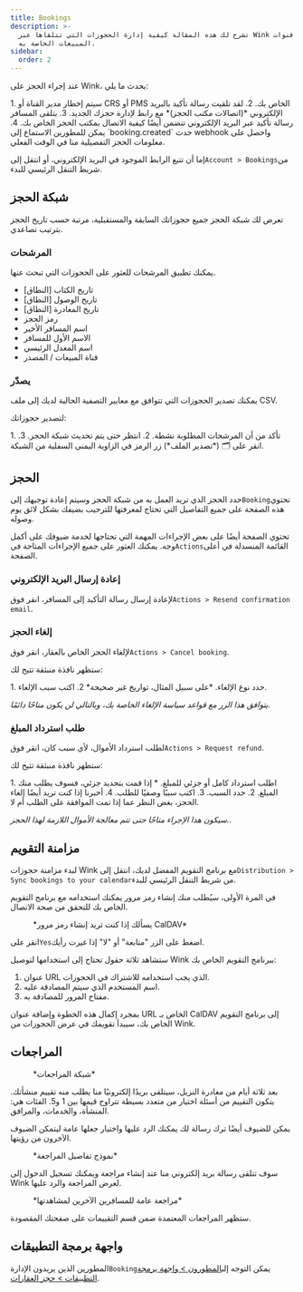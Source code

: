 ```yaml
---
title: Bookings
description: >-
  تشرح لك هذه المقالة كيفية إدارة الحجوزات التي تتلقاها عبر Wink وواحدة من قنوات
  المبيعات الخاصة به.
sidebar:
  order: 2
---
```


عند إجراء الحجز على Wink، يحدث ما يلي:

<Steps>
  1. سيتم إخطار مدير القناة أو CRS أو PMS الخاص بك.
  2. لقد تلقيت رسالة تأكيد بالبريد الإلكتروني *(اتصالات مكتب الحجز)* مع رابط لإدارة حجزك الجديد.
  3. يتلقى المسافر رسالة تأكيد عبر البريد الإلكتروني تتضمن أيضًا كيفية الاتصال بمكتب الحجز الخاص بك.
  4. يمكن للمطورين الاستماع إلى `booking.created` حدث webhook واحصل على معلومات الحجز التفصيلية منا في الوقت الفعلي.
</Steps>


إما أن تتبع الرابط الموجود في البريد الإلكتروني، أو انتقل إلى`Account > Bookings`من شريط التنقل الرئيسي للبدء.

## شبكة الحجز

تعرض لك شبكة الحجز جميع حجوزاتك السابقة والمستقبلية، مرتبة حسب تاريخ الحجز بترتيب تصاعدي.

### المرشحات

يمكنك تطبيق المرشحات للعثور على الحجوزات التي تبحث عنها.

* تاريخ الكتاب \[النطاق]
* تاريخ الوصول \[النطاق]
* تاريخ المغادرة \[النطاق]
* رمز الحجز
* اسم المسافر الأخير
* الاسم الأول للمسافر
* اسم المعدل الرئيسي
* قناة المبيعات / المصدر

### يصدّر

يمكنك تصدير الحجوزات التي تتوافق مع معايير التصفية الحالية لديك إلى ملف CSV.

لتصدير حجوزاتك:

<Steps>
  1. تأكد من أن المرشحات المطلوبة نشطة.
  2. انتظر حتى يتم تحديث شبكة الحجز.
  3. انقر على 🗂️ (*تصدير الملف*) زر الرمز في الزاوية اليمنى السفلية من الشبكة.
</Steps>


## الحجز

حدد الحجز الذي تريد العمل به من شبكة الحجز وسيتم إعادة توجيهك إلى`Booking`تحتوي هذه الصفحة على جميع التفاصيل التي تحتاج لمعرفتها للترحيب بضيفك بشكل لائق يوم وصوله.

تحتوي الصفحة أيضًا على بعض الإجراءات المهمة التي تحتاجها لخدمة ضيوفك على أكمل وجه. يمكنك العثور على جميع الإجراءات المتاحة في`Actions`القائمة المنسدلة في أعلى الصفحة.

### إعادة إرسال البريد الإلكتروني

لإعادة إرسال رسالة التأكيد إلى المسافر، انقر فوق`Actions > Resend confirmation email`.

### إلغاء الحجز

لإلغاء الحجز الخاص بالعقار، انقر فوق`Actions > Cancel booking`.

ستظهر نافذة منبثقة تتيح لك:

<Steps>
  1. حدد نوع الإلغاء. *على سبيل المثال، تواريخ غير صحيحة*
  2. اكتب سبب الإلغاء.
</Steps>


*يتوافق هذا الزر مع قواعد سياسة الإلغاء الخاصة بك، وبالتالي لن يكون متاحًا دائمًا.*

### طلب استرداد المبلغ

لطلب استرداد الأموال، لأي سبب كان، انقر فوق`Actions > Request refund`.

ستظهر نافذة منبثقة تتيح لك:

<Steps>
  1. اطلب استرداد كامل أو جزئي للمبلغ.
     * إذا قمت بتحديد جزئي، فسوف يطلب منك المبلغ.
  2. حدد السبب.
  3. اكتب سببًا وصفيًا للطلب.
  4. أخبرنا إذا كنت تريد أيضًا إلغاء الحجز، بغض النظر عما إذا تمت الموافقة على الطلب أم لا.
</Steps>


*سيكون هذا الإجراء متاحًا حتى تتم معالجة الأموال اللازمة لهذا الحجز.*.

## مزامنة التقويم

لبدء مزامنة حجوزات Wink مع برنامج التقويم المفضل لديك، انتقل إلى`Distribution > Sync bookings to your calendar`من شريط التنقل الرئيسي للبدء.

في المرة الأولى، سيُطلب منك إنشاء رمز مرور يمكنك استخدامه مع برنامج التقويم الخاص بك للتحقق من صحة الاتصال.

<figure>
  <CloudinaryImage width="350" height="188" resize="scale" quality="best" alt="إنشاء رمز المرور" src="academy/caldav-pass-code" errorImage="noimage_opaque_nyrtl0.png" />

  <figcaption>*يسألك إذا كنت تريد إنشاء رمز مرور CalDAV*</figcaption>
</figure>


انقر على`Yes`اضغط على الزر "متابعة" أو "لا" إذا غيرت رأيك.

ستشاهد ثلاثة حقول تحتاج إلى استخدامها لتوصيل Wink ببرنامج التقويم الخاص بك:

1. عنوان URL الذي يجب استخدامه للاشتراك في الحجوزات.
2. اسم المستخدم الذي سيتم المصادقة عليه.
3. مفتاح المرور للمصادقة به.

بمجرد إكمال هذه الخطوة وإضافة عنوان URL الخاص بـ CalDAV إلى برنامج التقويم الخاص بك، سيبدأ تقويمك في عرض الحجوزات من Wink.

## المراجعات

<figure>
  <CloudinaryImage width="700" height="151" resize="scale" quality="best" alt="شبكة المراجعة" src="academy/reviews" errorImage="noimage_opaque_nyrtl0.png" />

  <figcaption>*شبكة المراجعات*</figcaption>
</figure>


بعد ثلاثة أيام من مغادرة النزيل، سيتلقى بريدًا إلكترونيًا منا يطلب منه تقييم منشأتك. يتكون التقييم من أسئلة اختيار من متعدد بسيطة تتراوح قيمها بين 1 و5. الفئات هي: المنشأة، والخدمات، والمرافق.

يمكن للضيوف أيضًا ترك رسالة لك يمكنك الرد عليها واختيار جعلها عامة ليتمكن الضيوف الآخرون من رؤيتها.

<figure>
  <CloudinaryImage width="700" height="421" resize="scale" quality="best" alt="الموافقة على المراجعة" src="academy/review-details" errorImage="noimage_opaque_nyrtl0.png" />

  <figcaption>*نموذج تفاصيل المراجعة*</figcaption>
</figure>


سوف تتلقى رسالة بريد إلكتروني منا عند إنشاء مراجعة ويمكنك تسجيل الدخول إلى Wink لعرض المراجعة والرد عليها.

<figure>
  <CloudinaryImage width="350" height="355" resize="scale" quality="best" alt="المراجعة العامة" src="academy/public-review" errorImage="noimage_opaque_nyrtl0.png" />

  <figcaption>*مراجعة عامة للمسافرين الآخرين لمشاهدتها*</figcaption>
</figure>


ستظهر المراجعات المعتمدة ضمن قسم التقييمات على صفحتك المقصودة.

## واجهة برمجة التطبيقات

المطورين الذين يريدون الإدارة`Booking`يمكن التوجه إلى[المطورون > واجهة برمجة التطبيقات > حجز العقارات](/developers/apis/#property-booking-api).

